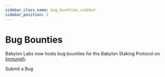 ```yaml
---
sidebar_class_name: bug_bounties_sidebar
sidebar_position: 2
---
```



# Bug Bounties

Babylon Labs now hosts bug bounties for the Babylon Staking Protocol on [Immunefi](https://immunefi.com/).

<Link
  to="https://immunefi.com/bug-bounty/babylon-labs/information/"
>
    Submit a Bug
</Link>